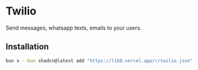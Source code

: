 # Twilio
Send messages, whatsapp texts, emails to your users.
## Installation

```sh copy
bun x --bun shadcn@latest add "https://lib0.vercel.app/r/twilio.json"
```